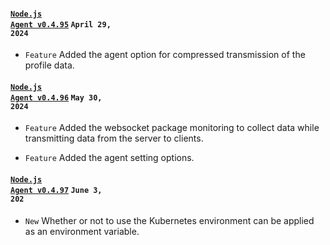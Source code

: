 #### <code class='changelog-service'><a href="../release-notes/nodejs/nodejs-0_4_95">Node.js Agent v0.4.95</a></code> <code class='changelog-date'>April 29, 2024</code>

- <code class="Feature">Feature</code> Added the agent option for compressed transmission of the profile data.

#### <code class='changelog-service'><a href="../release-notes/nodejs/nodejs-0_4_96">Node.js Agent v0.4.96</a></code> <code class='changelog-date'>May 30, 2024</code>

- <code class="Feature">Feature</code> Added the websocket package monitoring to collect data while transmitting data from the server to clients.

- <code class="Feature">Feature</code> Added the agent setting options.

#### <code class='changelog-service'><a href="../release-notes/nodejs/nodejs-0_4_97">Node.js Agent v0.4.97</a></code> <code class='changelog-date'>June 3, 202</code>

- <code class="New">New</code> Whether or not to use the Kubernetes environment can be applied as an environment variable.

